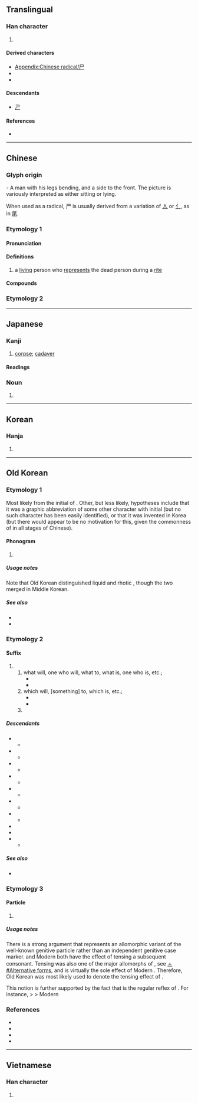 {{also|戶|户|戸|屍|ㄕ|𡰣}}
{{character info}}
{{character info|⼫}}
==Translingual==
{{stroke order|type=animate}}

===Han character===
{{Han char|rn=44|rad=尸|as=00|sn=3|four=77207|canj=S|ids=⿰丿コ}}

# {{mul-kangxi radical-def}}

====Derived characters====
* [[Appendix:Chinese radical/尸]]
* {{l|mul|[[㕧]], [[迉]], [[𤰨]], [[𮓴]], [[𧥤]], [[𣢁]], [[𨾋]], [[鳲]]([[鸤]]), [[凥]], [[杘]], [[𣢂]], [[𧿃]], [[𨾈]], [[䬤]], [[孱]], [[䲩]], [[羼]]}}
* {{l|mul|[[戸]], [[户]], [[戶]], [[𠔅]], [[卢]], [[𡔜]], [[𠧕]], [[𢛥]], [[𡖀]], [[𥣡]], [[𦎾]]}}

====Descendants====
* [[ㄕ]]

====References====
* {{Han ref|kx=0299.260|dkj=07630|dj=0595.070|hdz=20963.140|uh=5C38|ud=23608|bh=A472|bd=42098}}

[[Category:CJKV radicals| ]]

----

==Chinese==

===Glyph origin===
{{Han etym}}
{{liushu|p}} - A man with his legs bending, and a side to the front. The picture is variously interpreted as either sitting or lying.

When used as a radical, 尸 is usually derived from a variation of [[人]] or [[亻]], as in [[尾]].

===Etymology 1===
{{zh-forms}}

====Pronunciation====
{{zh-pron
|m=shī
|c=si1
|h=
|md=sĭ
|mn=
|mn-t=si1
|w=
|mc=y
|oc=y
|cat=
}}

====Definitions====
{{zh-hanzi}}

# a [[living]] person who [[represent]]s the dead person during a [[rite]]

====Compounds====
{{zh-der|尸位|尸素|尸位病民|尸位誤國|尸位素餐|素餐尸位|尸利|輿尸|批尸|尸饔|尸陀林|尸鳩|尸鳩之仁|尸鳩之平|尸解|尸諫|祭尸|撫尸慟哭|三尸|三尸神|尸居餘氣|尸居龍見|尸祝|懷寵尸位|尸利|尸祝代庖|伏尸|伏尸流血|流血浮尸|尸祿素餐}}

===Etymology 2===
{{zh-see|屍}}

----

==Japanese==

===Kanji===
{{ja-kanji|grade=9|rs=尸00}}

# [[corpse]]; [[cadaver]]

====Readings====
{{ja-readings
|goon=し
|kanon=し
|kun=かたしろ-, しかばね-
}}

===Noun===
{{ja-kanjitab|yomi=k|しかばね}}
{{ja-kanjitab|yomi=k|かばね}}
{{ja-noun|かばね}} {{ja-altread|hira=しかばね}}

# {{alt sp|ja|屍||[[corpse]]; [[cadaver]]}}

----

==Korean==

===Hanja===
{{ko-hanja|시}}

# {{rfdef|ko|sort=尸00}}

----

==Old Korean==

===Etymology 1===
Most likely from the {{w|Old Chinese}} initial of {{och-l|尸}}. Other, but less likely, hypotheses include that it was a graphic abbreviation of some other character with initial {{IPAfont|*/l/}} (but no such character has been easily identified), or that it was invented in Korea (but there would appear to be no motivation for this, given the commonness of {{IPAfont|/l/}} in all stages of Chinese).

====Phonogram====
{{head|oko|phonogram|tr1=*-l|tr2=*-lh}}

# {{non-gloss definition|A consonantal [[phonogram]] denoting coda consonant *-l or *-lh.}}
#: {{suffixusex|oko|道|t1=road|pos1=[[logogram]]|尸|tr2=*-l|pos2=coda-marking [[phonogram]]|道尸|tr3=*KIl(h)|t3=road}}
#: {{suffixusex|oko|二|t1=two|pos1=[[logogram]]|尸|tr2=*-l|pos2=coda-marking [[phonogram]]|二尸|tr3=*TWUPUl(h)|t3=two}}

=====Usage notes=====
Note that Old Korean distinguished liquid {{m|oko|尸|tr=*-l}} and rhotic {{m|oko|乙|tr=*-r}}, though the two merged in Middle Korean.

=====See also=====
* {{l|oko|肹|tr=*-(hu)r}}
* {{l|oko|乙|tr=*-r}}

===Etymology 2===

====Suffix====
{{head|oko|suffix|tr=*-lq}}

# {{non-gloss definition|The irrealis/prospective verbal [[gerund]]-marking suffix:}}
## what will, one who will, what to, what is, one who is, etc.; {{n-g|used to nominalize a verb in the future or in a general sense.}}
##* {{quote-book|oko|year=c. 1250|title=Interpretive ''{{w|gugyeol}}'' glosses to the ''{{w|Yogācārabhūmi-Śāstra}}''|text=[於]思惟<sup>[[乎]]尸</sup>所 <sup>[[良中]]</sup>疑<sup>是</sup>隨逐<sup>[[乎]]'''尸'''</sup>[[有叱|有]]<sup>[[有叱|叱]][[㢱]]</sup> |tr=*SO.YU-hoyo-l PA-akuy UY-i SYU.TYUK-hoyo-'''lq''' Is-umye|t=As there is the follow'''ing''' of doubt in that which one reflects|footer=(N.B. Gugyeol glyphs are given in non-abbreviated forms. Bracketed terms were ignored when read.)|page=11.117}}
##* {{quote-book|oko|year=c. 1250|title=Interpretive ''{{w|gugyeol}}'' glosses to the {{w|Humane King Sutra}}|text=作樂<sup>[[乎]]'''尸'''[[刀]]</sup>亦<sup>[[乎]][[隱]]</sup>[[然叱|然]]<sup>[[然叱|叱]][[乎]][[示]][[下]]</sup>|footer=(N.B. Gugyeol glyphs are given in non-abbreviated forms.)|page=3.10—11|tr=CAK.AK-ho-'''lq'''-two STWO-ho-n [?]-s-ho-si-ha|t=The [honored] '''ones who''' make music [the honored music-mak'''er'''s] also did as such}}
## which will, [something] to, which is, etc.; {{n-g|used as an [[adnominal]], but chiefly for dependent nouns and certain common constructions.}}
##* {{quote-book|oko|year=765|author={{w2|ko|충담사|忠談師|tr=Chungdamsa}}|chapter={{w2|ko|안민가|安民歌|tr=Anmin-ga}}|title={{w2|ko|三國遺事|三國遺事|tr=Samguk Yusa}}|trans-title={{w|Samguk Yusa|Memorabilia of the Three Kingdoms}}|text=君隱父也臣隱愛賜'''尸'''母史也|tr=*NIMKUM-un AP-ye SIN-un TOSU-si-'''lq''' Esi-ye|t=The sovereign is a father; the ministers are lov'''ing''' mothers}}
##* {{quote-book|oko|year=c. 1250|title=Interpretive ''{{w|gugyeol}}'' glosses to the ''{{w|Yogācārabhūmi-Śāstra}}''|text=[於]思惟<sup>[[乎]]'''尸'''</sup>所 <sup>[[良中]]</sup>疑<sup>是</sup>隨逐<sup>[[乎]]尸</sup>[[有叱|有]]<sup>[[有叱|叱]][[㢱]]</sup> |tr=*SO.YU-hoyo-'''lq''' PA-akuy UY-i SYU.TYUK-hoyo-l Is-umye|t=As there is the following of doubt in that '''which''' one reflects|footer=(N.B. Gugyeol glyphs are given in non-abbreviated forms. Bracketed terms were ignored when read.)|page=11.117}}
## {{n-g|Used to introduce a statement being quoted.}}

=====Descendants=====
{{top2}}
* {{desc|okm|-으ᇙ〮|tr=-(ú)lq|pos=verbal irrealis particle, generally adnominal}}
** {{desc|ko|-을|tr=-(eu)l|pos=irrealis adnominal suffix}}
* {{desc|okm|-리〮|tr=-lí|der=1}}
** {{desc|ko|-리|tr=-ri}}
* {{desc|okm|-리〮|tr=-lí|der=1}}
** {{desc|ko|-리라|tr=-rira|der=1}}
* {{desc|okm|-려〮|tr=-lyé|der=1}}
** {{desc|ko|-랴|tr=-rya}}
* {{desc|okm|-료〮|tr=-lyó|der=1}}
** {{desc|ko|-료|tr=-ryo}}
* {{desc|okm|-으ᇙ〮가〮|tr=-(ú)lqká|der=1}}
** {{desc|ko|-을까|tr=-(eu)lkka}}
* {{desc|okm|-으ᇙ〮고〮|tr=-(ú)lqkwó|der=1}}
** {{desc|ko|-을꼬|tr=-(eu)lkko}}
* {{desc|okm|-으ᇙ〮다〮|tr=-(ú)lqtá|der=1}}
* {{desc|okm|-을〮뎬〮|tr=-(ú)ltyéyn|der=1}}
* {{desc|okm|-을〮ᄉᆞ록〮|tr=-(ú)lsòlwók|der=1}}
** {{desc|ko|-을수록}}
{{bottom2}}

=====See also=====
* {{l|oko|隱|tr=*-n|pos=realis gerund}}

===Etymology 3===

====Particle====
{{head|oko|particle|tr1=*-lq|tr2=*-q|tr3=*-s}}

# {{non-gloss definition|A genitive case marker chiefly attested after honored animate nouns.}}

=====Usage notes=====
There is a strong argument that {{m|oko||尸}} represents an allomorphic variant of the well-known genitive particle {{m|oko|叱|tr=*-s}} rather than an independent genitive case marker. {{cog|okm|ㅭ|tr=-lq}} and Modern {{cog|ko|ㄹ|tr=-l}} both have the effect of tensing a subsequent consonant. Tensing was also one of the major allomorphs of {{cog|okm|ㅅ|tr=-s}}, see [[ㅅ#Alternative forms]], and is virtually the sole effect of Modern {{cog|ko|ㅅ|tr=-s-}}. Therefore, Old Korean {{m|oko||尸}} was most likely used to denote the tensing effect of {{m|oko|叱|tr=*-s}}.

This notion is further supported by the fact that {{cog|okm|ㅅ|tr=-s}} is the regular reflex of {{m|oko||尸}}. For instance, {{cog|oko|尸中|tr=*qkuy|pos=honorific dative marker}} > {{cog|okm|ᄭᅴ|tr=skuy|pos=id.}} > Modern {{cog|ko|께|pos=id.}}

===References===
* {{cite-book|author={{lang|ko|황선엽}} (Hwang Seon-yeop) et al.|title={{lang|ko|석독구결사전/釋讀口訣辭典}}|trans-title=Dictionary of interpretive ''gugyeol''|publisher=Bakmunsa|year=2009|isbn=978-89-94024-04-2|pages=411—549}}
* {{cite-journal|author={{lang|ko|장윤희}} (Jang Yun-hui)|title={{lang|ko|석독구결의 속격 "-시(尸)"의 문제 해결을 위하여}}|trans-title=For a solution to the problem of genitive 尸 in interpretive ''gugyeol''|journal=Gugyeol Yeon'gu|year=2011|volume=27|pages=117–144}}
* {{cite book|author=Nam Pung-hyun|chapter=Old Korean|pages=41–72|editor-last=Tranter|editor-first=Nicolas|title=The Languages of Japan and Korea|year=2012|publisher=Routledge|isbn=978-0-415-46287-7}}
* {{cite-journal|author={{lang|ko|이병기}} (Yi Byeong-gi)|title={{lang|ko|고대국어 동명사 어미의 문법적 특징과 과제}}|trans-title=The grammatical features of Old Korean verbal nominalizers and further tasks for research|doi=10.17001/kugyol.2019..43.003|journal=Gugyeol Yeon'gu|year=2019|volume=43|pages=89–125}}

----

==Vietnamese==

===Han character===
{{vi-readings|readings=thi|rs=尸00}}

# {{rfdef|vi|sort=尸00}}